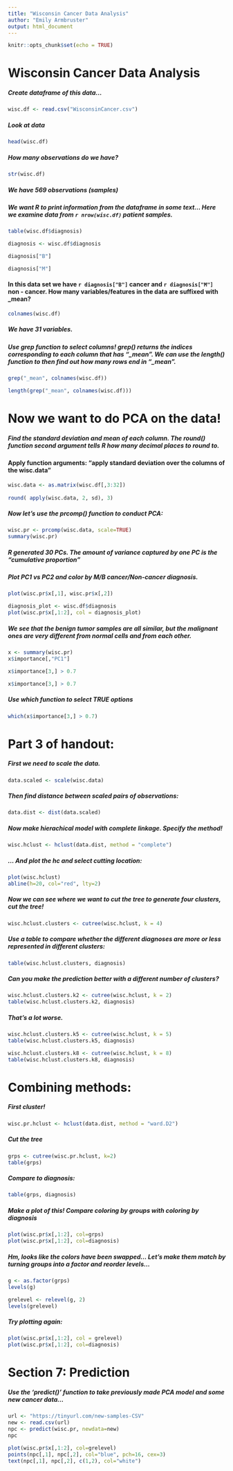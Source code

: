 ```yaml
---
title: "Wisconsin Cancer Data Analysis"
author: "Emily Armbruster"
output: html_document
---
```


```r
knitr::opts_chunk$set(echo = TRUE)
```

# Wisconsin Cancer Data Analysis

##### Create dataframe of this data...
```r
wisc.df <- read.csv("WisconsinCancer.csv")
```

##### Look at data

```r
head(wisc.df)
```

##### How many observations do we have?

```r
str(wisc.df)
```

##### We have 569 observations (samples)

##### We want R to print information from the dataframe in some text... Here we examine data from `r nrow(wisc.df)` patient samples.

```r
table(wisc.df$diagnosis)
```

```r
diagnosis <- wisc.df$diagnosis

diagnosis["B"]

diagnosis["M"]
```

#### In this data set we have `r diagnosis["B"]` cancer and `r diagnosis["M"]` non - cancer. How many variables/features in the data are suffixed with _mean? 

```r
colnames(wisc.df)
```

##### We have 31 variables.

##### Use grep function to select columns! grep() returns the indices corresponding to each column that has "_mean". We can use the length() function to then find out how many rows end in "_mean".

```r
grep("_mean", colnames(wisc.df))
```

```r
length(grep("_mean", colnames(wisc.df)))
```

# Now we want to do PCA on the data!

##### Find the standard deviation and mean of each column. The round() function second argument tells R how many decimal places to round to.

#### Apply function arguments: "apply standard deviation over the columns of the wisc.data"

```r
wisc.data <- as.matrix(wisc.df[,3:32])
  
round( apply(wisc.data, 2, sd), 3)
```

##### Now let's use the prcomp() function to conduct PCA:

```r
wisc.pr <- prcomp(wisc.data, scale=TRUE)
summary(wisc.pr)
```

##### R generated 30 PCs. The amount of variance captured by one PC is the "cumulative proportion"

##### Plot PC1 vs PC2 and color by M/B cancer/Non-cancer diagnosis.

```r
plot(wisc.pr$x[,1], wisc.pr$x[,2])

diagnosis_plot <- wisc.df$diagnosis
plot(wisc.pr$x[,1:2], col = diagnosis_plot)
```
##### We see that the benign tumor samples are all similar, but the malignant ones are very different from normal cells and from each other. 

```r
x <- summary(wisc.pr) 
x$importance[,"PC1"]
```

```r
x$importance[3,] > 0.7
```

```r
x$importance[3,] > 0.7
```

##### Use which function to select TRUE options

```r
which(x$importance[3,] > 0.7)
```

# Part 3 of handout:

##### First we need to scale the data.

```r
data.scaled <- scale(wisc.data)
```

##### Then find distance between scaled pairs of observations:

```r
data.dist <- dist(data.scaled)
```

##### Now make hierachical model with complete linkage. Specify the method!
```r
wisc.hclust <- hclust(data.dist, method = "complete")
```

##### ... And plot the hc and select cutting location:

```r
plot(wisc.hclust)
abline(h=20, col="red", lty=2)
```

##### Now we can see where we want to cut the tree to generate four clusters, cut the tree!

```r
wisc.hclust.clusters <- cutree(wisc.hclust, k = 4)
```

##### Use a table to compare whether the different diagnoses are more or less represented in different clusters:

```r
table(wisc.hclust.clusters, diagnosis)
```

##### Can you make the prediction better with a different number of clusters?

```r
wisc.hclust.clusters.k2 <- cutree(wisc.hclust, k = 2)
table(wisc.hclust.clusters.k2, diagnosis)
```

##### That's a lot worse.

```r
wisc.hclust.clusters.k5 <- cutree(wisc.hclust, k = 5)
table(wisc.hclust.clusters.k5, diagnosis)
```

```r
wisc.hclust.clusters.k8 <- cutree(wisc.hclust, k = 8)
table(wisc.hclust.clusters.k8, diagnosis)
```

# Combining methods:

##### First cluster!

```r
wisc.pr.hclust <- hclust(data.dist, method = "ward.D2")
```

##### Cut the tree

```r
grps <- cutree(wisc.pr.hclust, k=2)
table(grps)
```

##### Compare to diagnosis:

```r
table(grps, diagnosis)
```

##### Make a plot of this! Compare coloring by groups with coloring by diagnosis

```r
plot(wisc.pr$x[,1:2], col=grps)
plot(wisc.pr$x[,1:2], col=diagnosis)
```

##### Hm, looks like the colors have been swapped... Let's make them match by turning groups into a factor and reorder levels...

```r
g <- as.factor(grps)
levels(g)

grelevel <- relevel(g, 2)
levels(grelevel)
```

##### Try plotting again:
```r
plot(wisc.pr$x[,1:2], col = grelevel)
plot(wisc.pr$x[,1:2], col=diagnosis)
```

# Section 7: Prediction

##### Use the 'predict()' function to take previously made PCA model and some new cancer data...

```r
url <- "https://tinyurl.com/new-samples-CSV"
new <- read.csv(url)
npc <- predict(wisc.pr, newdata=new)
npc

plot(wisc.pr$x[,1:2], col=grelevel)
points(npc[,1], npc[,2], col="blue", pch=16, cex=3)
text(npc[,1], npc[,2], c(1,2), col="white")
```

